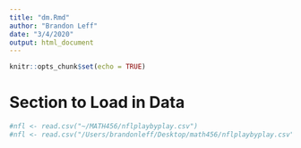 ```yaml
---
title: "dm.Rmd"
author: "Brandon Leff"
date: "3/4/2020"
output: html_document
---
```


```r
knitr::opts_chunk$set(echo = TRUE)
```

# Section to Load in Data

```r
#nfl <- read.csv("~/MATH456/nflplaybyplay.csv")
#nfl <- read.csv("/Users/brandonleff/Desktop/math456/nflplaybyplay.csv")
```

